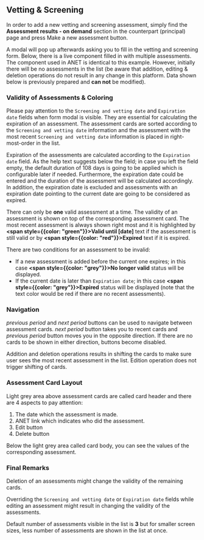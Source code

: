 
<Meta title="Anet User Stories/Vetting & Screening" />

## Vetting & Screening

In order to add a new vetting and screening assessment, simply find the **Assessment results - on
demand** section in the counterpart (principal) page and press Make a new assessment button.

A modal will pop up afterwards asking you to fill in the vetting and screening form. Below, there is
a live component filled in with multiple assessments. The component used in ANET is identical to
this example. However, initially there will be no assessments in the list (be aware that addition,
editing & deletion operations do not result in any change in this platform. Data shown below is
previously prepared and **can not** be modified).

<Story name="Vetting & Screening">
  <VettingAndScreening />
</Story>

### Validity of Assessments & Coloring

Please pay attention to the `Screening and vetting date` and `Expiration date` fields when form
modal is visible. They are essential for calculating the expiration of an assessment. The assessment
cards are sorted according to the `Screening and vetting date` information and the assessment with
the most recent `Screening and vetting date` information is placed in right-most-order in the list.

Expiration of the assessments are calculated according to the `Expiration date` field. As the help
text suggests below the field; in case you left the field empty, the default duration of 108 days is
going to be applied which is configurable later if needed. Furthermore, the expiration date could be
entered and the duration of the assessment will be calculated accordingly. In addition, the
expiration date is excluded and assessments with an expiration date pointing to the current date are
going to be considered as expired.

There can only be **one** valid assessment at a time. The validity of an assessment is shown on top
of the corresponding assessment card. The most recent assessment is always shown right most and it
is highlighted by **<span style={{color: "green"}}>Valid until [date]</span>** text if the
assessment is still valid or by **<span style={{color: "red"}}>Expired</span>** text if it is
expired.

There are two conditions for an assessment to be invalid:

- If a new assessment is added before the current one expires; in this case **<span style={{color:
  "grey"}}>No longer valid</span>** status will be displayed.
- If the current date is later than `Expiration date`; in this case **<span style={{color:
  "grey"}}>Expired</span>** status will be displayed (note that the text color would be red if there
  are no recent assessments).

### Navigation

_previous period_ and _next period_ buttons can be used to navigate between assessment cards. _next
period_ button takes you to recent cards and _previous period_ button moves you in the opposite
direction. If there are no cards to be shown in either direction, buttons become disabled.

Addition and deletion operations results in shifting the cards to make sure user sees the most
recent assessment in the list. Edition operation does not trigger shifting of cards.

### Assessment Card Layout

Light grey area above assessment cards are called card header and there are 4 aspects to pay
attention:

1. The date which the assessment is made.
2. ANET link which indicates who did the assessment.
3. Edit button
4. Delete button

Below the light grey area called card body, you can see the values of the corresponding assessment. 

### Final Remarks

Deletion of an assessments might change the validity of the remaining cards.

Overriding the `Screening and vetting date` or `Expiration date` fields while editing an assessment
might result in changing the validity of the assessments.

Default number of assessments visible in the list is **3** but for smaller screen sizes, less number
of assessments are shown in the list at once.
